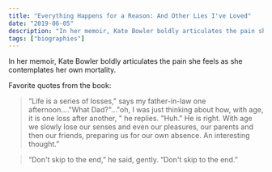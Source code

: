 ```yaml
---
title: "Everything Happens for a Reason: And Other Lies I've Loved"
date: "2019-06-05"
description: "In her memoir, Kate Bowler boldly articulates the pain she feels as she contemplates her own mortality."
tags: ["biographies"]
---
```


In her memoir, Kate Bowler boldly articulates the pain she feels as she contemplates her own mortality.

Favorite quotes from the book:

> “Life is a series of losses," says my father-in-law one afternoon...."What Dad?"..."oh, I was just thinking about how, with age, it is one loss after another, " he replies. "Huh." He is right. With age we slowly lose our senses and even our pleasures, our parents and then our friends, preparing us for our own absence. An interesting thought.”

> “Don't skip to the end,” he said, gently. “Don't skip to the end.”
